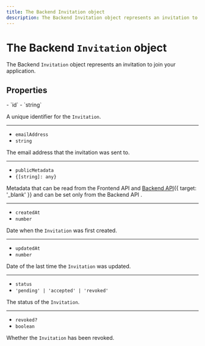 ```yaml
---
title: The Backend Invitation object
description: The Backend Invitation object represents an invitation to join your application.
---
```


# The Backend `Invitation` object

The Backend `Invitation` object represents an invitation to join your application.

## Properties

<Properties>
  - `id`
  - `string`

  A unique identifier for the `Invitation`.

  ---

  - `emailAddress`
  - `string`

  The email address that the invitation was sent to.

  ---

  - `publicMetadata`
  - `{[string]: any}`

  Metadata that can be read from the Frontend API and [Backend API](/docs/reference/backend-api){{ target: '_blank' }} and can be set only from the Backend API .

  ---

  - `createdAt`
  - `number`

  Date when the `Invitation` was first created.

  ---

  - `updatedAt`
  - `number`

  Date of the last time the `Invitation` was updated.

  ---

  - `status`
  - `'pending' | 'accepted' | 'revoked'`

  The status of the `Invitation`.

  ---

  - `revoked?`
  - `boolean`

  Whether the `Invitation` has been revoked.
</Properties>
